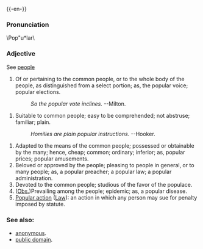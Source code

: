 {{Wikipedia}}
{{webster}}
{{-en-}}
===Pronunciation===
\Pop"u*lar\
===Adjective===
See [[people]]

#Of or pertaining to the common people, or to the whole body of the people, as distinguished from a select portion; as, the popular voice; popular elections. 
#:''So the popular vote inclines.'' --Milton.

#Suitable to common people; easy to be comprehended; not abstruse; familiar; plain.
#:''Homilies are plain popular instructions''. --Hooker.

#Adapted to the means of the common people; possessed or obtainable by the many; hence, cheap; common; ordinary; inferior; as, popular prices; popular amusements.
#Beloved or approved by the people; pleasing to people in general, or to many people; as, a popular preacher; a popular law; a popular administration.
#Devoted to the common people; studious of the favor of the populace. 
#([[Obs.]])Prevailing among the people; epidemic; as, a popular disease. 
#[[w:Popular action|Popular action]] ([[Law]]): an action in which any person may sue for penalty imposed by statute.
===See also:=== 
*[[anonymous]].
*[[w:public domain|public domain]].